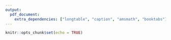 ```yaml
---
output: 
  pdf_document:
    extra_dependencies: ["longtable", "caption", "amsmath", "booktabs"]
---
```


```r
knitr::opts_chunk$set(echo = TRUE)
```

```{=latex}

```
